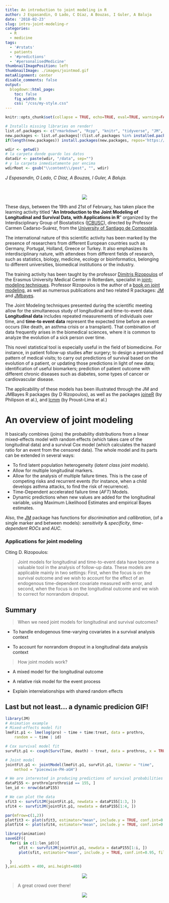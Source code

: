 ```yaml
---
title: An introduction to joint modeling in R
author: J Espasandin, O Lado, C Díaz, A Bouzas, I Guler, A Baluja
date: '2018-02-23'
slug: intro-joint-modeling-r
categories:
  - R
  - medicine
tags:
  - '#rstats'
  - patients
  - '#predictions'
  - '#personalisedMedicine'
thumbnailImagePosition: left
thumbnailImage: ./images/jointmod.gif
metaAlignment: center
disable_comments: false
output:
  blogdown::html_page:
    toc: false
    fig_width: 8
    css: "/css/my-style.css"
---
```


```r
knitr::opts_chunk$set(collapse = TRUE, echo=TRUE, eval=TRUE, warning=FALSE, message=FALSE, comment="  ")
```

```r
# Installs missing libraries on render!
list.of.packages <- c("rmarkdown", "Rcpp", "knitr", "tidyverse", "JM", "JMbayes", "lme4", "animation", "cowplot")
new.packages <- list.of.packages[!(list.of.packages %in% installed.packages()[,"Package"])]
if(length(new.packages)) install.packages(new.packages, repos='https://cran.rstudio.com/')
```

```r
wdir <- getwd() 
# la carpeta donde guardo los datos
datadir <- paste(wdir, "/data", sep="")
# y la carpeta inmediatamente por encima
wdirRoot <- gsub("\\content\\/post", "", wdir) 
```

*J Espasandin, O Lado, C Díaz, A Bouzas, I Guler, A Baluja.* &nbsp;

</br>

<div class="well">

<center>
![](/images/jointmod.gif)
</center> 

</div>

These days, between the 19th and 21st of February, has taken place the learning activity titled "**An Introduction to the Joint Modeling of Longitudinal and Survival Data, with Applications in R**" organized by the Interdisciplinary Group of Biostatistics ([ICBUSC](http://icbusc.com/){target="_blank"}), directed by Professor Carmen Cadarso-Suárez, from the [University of Santiago de Compostela](http://www.usc.es/en/index.html){target="_blank"}. 

<!--MORE-->

The international nature of this scientific activity has been marked by the presence of researchers from different European countries such as Germany, Portugal, Holland, Greece or Turkey. It also emphasizes its interdisciplinary nature, with attendees from different fields of research, such as statistics, biology, medicine, ecology or bioinformatics, belonging to different universities, biomedical institutions or the industry. 

The training activity has been taught by the professor [Dimitris Rizopoulos](http://www.drizopoulos.com/){target="_blank"} of the Erasmus University Medical Center in Rotterdam, specialist in [joint-modeling techniques](http://www.drizopoulos.com/courses/EMC/ESP72.pdf){target="_blank"}. Professor Rizopoulos is the author of a [book on joint modeling](https://www.crcpress.com/Joint-Models-for-Longitudinal-and-Time-to-Event-Data-With-Applications/Rizopoulos/p/book/9781439872864){target="_blank"}, as well as numerous publications and two related R packages: [JM](https://cran.r-project.org/web/packages/JM/index.html){target="_blank"} and [JMbayes](https://cran.r-project.org/web/packages/JMbayes/index.html){target="_blank"}. 

The Joint Modeling techniques presented during the scientific meeting allow for the simultaneous study of longitudinal and time-to-event data. **Longitudinal data** includes repeated measurements of individuals over time, and **time-to event data** represent the expected time before an event occurs (like death, an asthma crisis or a transplant). That combination of data frequently arises in the biomedical sciences, where it is common to analyze the evolution of a sick person over time. 

This novel statistical tool is especially useful in the field of biomedicine. For instance, in patient follow-up studies after surgery; to design a personalised pattern of medical visits; to carry out predictions of survival based on the evolution of a patient, or updating those predictions in light of new data; identification of useful biomarkers; prediction of patient outcome with different chronic diseases such as diabetes, some types of cancer or cardiovascular disease.

The applicability of these models has been illustrated through the JM and JMBayes R packages (by D Rizopoulos), as well as the packages [joineR](https://cran.r-project.org/web/packages/joineR/index.html){target="_blank"} (by Philipson et al.), and [lcmm](https://cran.r-project.org/web/packages/lcmm/index.html){target="_blank"} (by Proust-Lima et al.) 


# An overview of joint modeling &nbsp; <span class="fa fa-cogs"></span> 

It basically combines (joins) the probability distributions from a linear mixed-effects model with random effects (which takes care of the longitudinal data) and a survival Cox model (which calculates the hazard ratio for an event from the censored data). The whole model and its parts can be extended in several ways:   

- To find latent population heterogeneity (*latent class joint models*).
- Allow for multiple longitudinal markers.
- Allow for the analysis of multiple failure times. This is the case of competing risks and recurrent events (for instance, when a child develops asthma attacks, to find the risk of recurrence).
- Time-Dependent accelerated failure time (*AFT*) Models.
- Dynamic predictions when new values are added for the longitudinal variable, using Maximum Likelihood Estimates and empirical Bayes estimates. 

Also, the [JM](https://cran.r-project.org/web/packages/JM/index.html){target="_blank"} package has functions for *discrimination* and *callibration*, (of a single marker and between models): *sensitivity* & *specificity*, *time-dependent ROCs* and *AUC*.  


### Applications for joint modeling  &nbsp; <span class="fa fa-pencil"></span> &nbsp; <span class="fa fa-heartbeat"></span> 

Citing D. Rizopoulos:  

> Joint models for longitudinal and time-to-event data have become a valuable tool in the analysis of follow-up data. These models are applicable mainly in two settings: First, when the focus is on the survival outcome and we wish to account for the effect of an endogenous time-dependent covariate measured with error, and second, when the focus is on the longitudinal outcome and we wish to correct for nonrandom dropout. 


## Summary &nbsp; <span class="fa fa-filter"></span> 

> When we need joint models for longitudinal and survival outcomes? 

<div class="alert alert-info">

- To  handle endogenous time-varying covariates in a survival analysis context 

- To account for nonrandom dropout in a longitudinal data analysis context 

</div>

> How joint models work?

<div class="alert alert-info">

- A mixed model for the longitudinal outcome

- A relative risk model for the event process

- Explain interrelationships with shared random effects 

</div>


## Last but not least... a dynamic predicion GIF!  &nbsp; <span class="fa fa-code"></span> &nbsp; <span class="fa fa-film"></span>  

```r
library(JM)
# Animation example 
# Mixed-effects model fit
lmeFit.p1 <- lme(log(pro) ~ time + time:treat, data = prothro,
    random = ~ time | id)  

# Cox survival model fit
survFit.p1 <- coxph(Surv(Time, death) ~ treat, data = prothros, x = TRUE)  

# Joint model
jointFit.p1 <- jointModel(lmeFit.p1, survFit.p1, timeVar = "time",
    method = "piecewise-PH-aGH")

# We are interested in producing predictions of survival probabilities for Patient 155
dataP155 <- prothro[prothro$id == 155, ]
len_id <- nrow(dataP155)

# We can plot the data
sfit3 <- survfitJM(jointFit.p1, newdata = dataP155[1:3, ]) 
sfit4 <- survfitJM(jointFit.p1, newdata = dataP155[1:4, ]) 

par(mfrow=c(1,2))
plotfit3 <- plot(sfit3, estimator="mean", include.y = TRUE, conf.int=0.95, fill.area=TRUE, col.area="lightblue", main="Patient 155")
plotfit4 <- plot(sfit4, estimator="mean", include.y = TRUE, conf.int=0.95, fill.area=TRUE, col.area="lightblue", main="Patient 155")
```


```r
library(animation)
saveGIF({
  for(i in c(1:len_id)){
      sfit <- survfitJM(jointFit.p1, newdata = dataP155[1:i, ]) 
      plot(sfit, estimator="mean", include.y = TRUE, conf.int=0.95, fill.area=TRUE, col.area="lightblue", main="Patient 1")
      
  }
},ani.width = 400, ani.height=400)
```



<center>
![](/images/jointmod.gif)
</center> 


> A great crowd over there!   


<div class="alert">
<center>
![](/images/jointmodelcrowd.jpg)
</center> 
</div>


